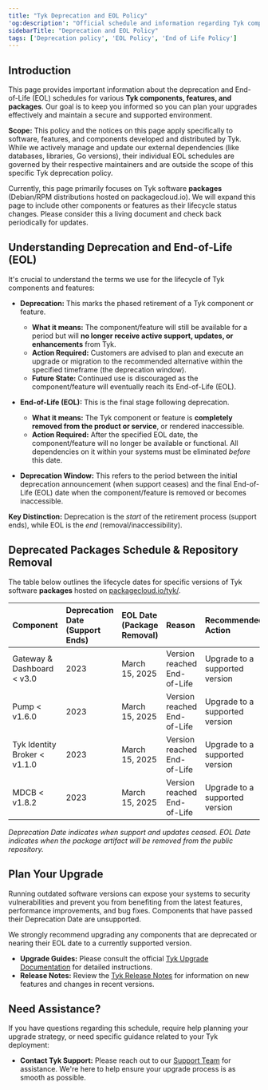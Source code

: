 ```yaml
---
title: "Tyk Deprecation and EOL Policy"
'og:description': "Official schedule and information regarding Tyk component deprecation and End-of-Life (EOL)."
sidebarTitle: "Deprecation and EOL Policy"
tags: ['Deprecation policy', 'EOL Policy', 'End of Life Policy']
---
```


## Introduction

This page provides important information about the deprecation and End-of-Life (EOL) schedules for various **Tyk components, features, and packages**. Our goal is to keep you informed so you can plan your upgrades effectively and maintain a secure and supported environment.

**Scope:** This policy and the notices on this page apply specifically to software, features, and components developed and distributed by Tyk. While we actively manage and update our external dependencies (like databases, libraries, Go versions), their individual EOL schedules are governed by their respective maintainers and are outside the scope of this specific Tyk deprecation policy.

Currently, this page primarily focuses on Tyk software **packages** (Debian/RPM distributions hosted on packagecloud.io). We will expand this page to include other components or features as their lifecycle status changes. Please consider this a living document and check back periodically for updates.

## Understanding Deprecation and End-of-Life (EOL)

It's crucial to understand the terms we use for the lifecycle of Tyk components and features:

*   **Deprecation:** This marks the phased retirement of a Tyk component or feature.
    *   **What it means:** The component/feature will still be available for a period but will **no longer receive active support, updates, or enhancements** from Tyk.
    *   **Action Required:** Customers are advised to plan and execute an upgrade or migration to the recommended alternative within the specified timeframe (the deprecation window).
    *   **Future State:** Continued use is discouraged as the component/feature will eventually reach its End-of-Life (EOL).

*   **End-of-Life (EOL):** This is the final stage following deprecation.
    *   **What it means:** The Tyk component or feature is **completely removed from the product or service**, or rendered inaccessible.
    *   **Action Required:** After the specified EOL date, the component/feature will no longer be available or functional. All dependencies on it within your systems must be eliminated *before* this date.

*   **Deprecation Window:** This refers to the period between the initial deprecation announcement (when support ceases) and the final End-of-Life (EOL) date when the component/feature is removed or becomes inaccessible.

**Key Distinction:** Deprecation is the *start* of the retirement process (support ends), while EOL is the *end* (removal/inaccessibility).

## Deprecated Packages Schedule & Repository Removal

The table below outlines the lifecycle dates for specific versions of Tyk software **packages** hosted on [packagecloud.io/tyk/](https://packagecloud.io/tyk/).

| Component                 | Deprecation Date (Support Ends) | EOL Date (Package Removal) | Reason                       | Recommended Action             |
| :------------------------ | :------------------------------ | :------------------------- | :--------------------------- | :----------------------------- |
| Gateway & Dashboard < v3.0 | 2023                            | March 15, 2025             | Version reached End-of-Life  | Upgrade to a supported version |
| Pump < v1.6.0             | 2023                            | March 15, 2025             | Version reached End-of-Life  | Upgrade to a supported version |
| Tyk Identity Broker < v1.1.0 | 2023                            | March 15, 2025             | Version reached End-of-Life  | Upgrade to a supported version |
| MDCB < v1.8.2             | 2023                            | March 15, 2025             | Version reached End-of-Life  | Upgrade to a supported version |

*Deprecation Date indicates when support and updates ceased. EOL Date indicates when the package artifact will be removed from the public repository.*

## Plan Your Upgrade

Running outdated software versions can expose your systems to security vulnerabilities and prevent you from benefiting from the latest features, performance improvements, and bug fixes. Components that have passed their Deprecation Date are unsupported.

We strongly recommend upgrading any components that are deprecated or nearing their EOL date to a currently supported version.

*   **Upgrade Guides:** Please consult the official [Tyk Upgrade Documentation](/5.8/developer-support/upgrading) for detailed instructions.
*   **Release Notes:** Review the [Tyk Release Notes](/5.8/developer-support/release-notes/overview) for information on new features and changes in recent versions.

## Need Assistance?

If you have questions regarding this schedule, require help planning your upgrade strategy, or need specific guidance related to your Tyk deployment:

*   **Contact Tyk Support:** Please reach out to our [Support Team](https://tyk.io/contact) for assistance. We're here to help ensure your upgrade process is as smooth as possible.